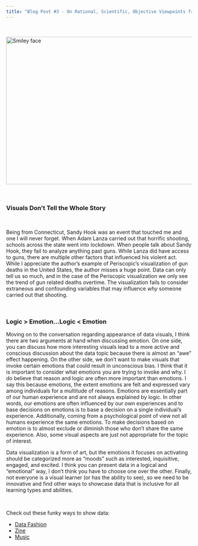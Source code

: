 ```yaml
---
title: "Blog Post #3 - On Rational, Scientific, Objective Viewpoints from Mythical, Imaginary, Impossible Standpoints"
---
```


<p>&nbsp;</p>


 <img src="https://boostlabs.com/wp-content/uploads/2019/09/10-types-of-data-visualization-1.jpg" alt="Smiley face" height="400" width="600">
 
<p>&nbsp;</p>

### **Visuals Don't Tell the Whole Story**

<p>&nbsp;</p>

Being from Connecticut, Sandy Hook was an event that touched me and one I will never forget. When Adam Lanza carried out that horrific shooting, schools across the state went into lockdown. When people talk about Sandy Hook, they fail to analyze anything past guns. While Lanza did have access to guns, there are multiple other factors that influenced his violent act. While I appreciate the author's example of Periscopic's visualization of gun deaths in the United States, the author misses a huge point. Data can only tell us so much, and in the case of the Periscopic visualization we only see the trend of gun related deaths overtime. The visualization fails to consider extraneous and confounding variables that may influence *why* someone carried out that shooting.
 
 <p>&nbsp;</p>
 
### **Logic > Emotion...Logic < Emotion**

Moving on to the conversation regarding appearance of data visuals, I think there are two arguments at hand when discussing emotion. On one side, you can discuss how more interesting visuals lead to a more active and conscious discussion about the data topic because there is almost an "awe" effect happening. On the other side, we don't want to make visuals that invoke certain emotions that could result in unconscious bias. I think that it is important to consider what emotions you are trying to invoke and why. I do believe that reason and logic are often more important than emotions. I say this because emotions, the extent emotions are felt and expressed vary among individuals for a multitude of reasons. Emotions are essentially part of our human experience and are not always explained by logic. In other words, our emotions are often influenced by our own experiences and to base decisions on emotions is to base a decision on a single individual's experience. Additionally, coming from a psychological point of view not all humans experience the same emotions. To make decisions based on emotion is to almost exclude or diminish those who don't share the same experience. Also, some visual aspects are just not appropriate for the topic of interest. 

Data visualization is a form of art, but the emotions it focuses on activating should be categorized more as "moods" such as interested, inquisitive, engaged, and excited. I think you can present data in a logical and "emotional" way, I don't think you have to choose one over the other. Finally, not everyone is a visual learner (or has the ability to see), so we need to be innovative and find other ways to showcase data that is inclusive for all learning types and abilities.

<p>&nbsp;</p>

Check out these funky ways to show data:

- [Data Fashion](http://giorgialupi.com/giorgia-lupi-otherstories)
- [Zine](https://www.marketcafemag.com/)
- [Music](https://nathaliemiebach.com/weatherscores.html)
